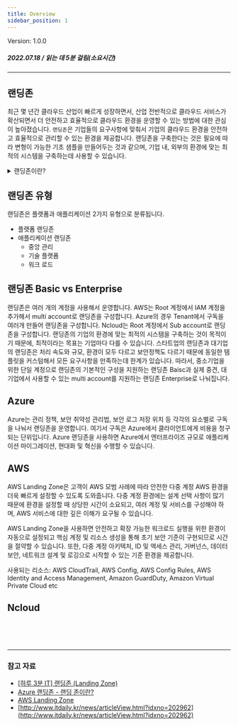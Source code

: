 ```yaml
---
title: Overview
sidebar_position: 1
---
```



<span className="theme-doc-version-badge badge badge--secondary">
    Version: 1.0.0
</span>

##### 2022.07.18 / 읽는 데 5분 걸림(소요시간)

*****
## 랜딩존

최근 몇 년간 클라우드 산업이 빠르게 성장하면서, 산업 전반적으로 클라우드 서비스가 확산되면서 더 안전하고 효율적으로 클라우드 환경을 운영할 수 있는 방법에 대한 관심이 높아졌습니다.
```랜딩존```은 기업들의 요구사항에 맞춰서 기업의 클라우드 환경을 안전하고 효율적으로 관리할 수 있는 환경을 제공합니다.
랜딩존을 구축한다는 것은 필요에 따라 변형이 가능한 기초 샘플을 만들어두는 것과 같으며, 기업 내, 외부의 환경에 맞는 최적의 시스템을 구축하는데 사용할 수 있습니다.

<details>
    <summary>랜딩존이란?</summary>
    <h5>클라우드 환경에서 보안 로그 저장 위치, 관리 정책, 보안 취약성 관리법, API에 대한 보안 거버넌스 및 접근통제 방안 등, 시스템 운영을 위한 기본이 되는 요소들을 형식화해서 만든 도구입니다. </h5>
</details>


## 랜딩존 유형

랜딩존은 플랫폼과 애플리케이션 2가지 유형으로 분류됩니다.

- 플랫폼 랜딩존
- 애플리케이션 랜딩존
    - 중앙 관리
    - 기술 플랫폼
    - 워크 로드

## 랜딩존 Basic vs Enterprise

랜딩존은 여러 개의 계정을 사용해서 운영합니다. AWS는 Root 계정에서 IAM 계정을 추가해서 multi account로 랜딩존을 구성합니다. Azure의 경우 Tenant에서 구독을 여러개 만들어 랜딩존을 구성합니다. Ncloud는 Root 계정에서 Sub account로 랜딩존을 구성합니다. 랜딩존의 기업의 환경에 맞는 최적의 시스템을 구축하는 것이 목적이기 때문에, 최적이라는 목표는 기업마다 다를 수 있습니다. 스타트업의 랜딩존과 대기업의 랜딩존은 처리 속도와 규모, 환경이 모두 다르고 보안정책도 다르기 때문에 동일한 템플릿을 커스텀해서 모든 요구사항을 만족하는데 한계가 있습니다. 따라서, 중소기업을 위한 단일 계정으로 랜딩존의 기본적인 구성을 지원하는 랜딩존 Baisc과 실제 중견, 대기업에서 사용할 수 있는 multi account를 지원하는 랜딩존 Enterprise로 나눠집니다.



## Azure

Azure는 관리 정책, 보안 취약성 관리법, 보안 로그 저장 위치 등 각각의 요소별로 구독을 나눠서 랜딩존을 운영합니다. 여기서 구독은 Azure에서 클라이언트에게 비용을 청구되는 단위입니다. Azure 랜딩존을 사용하면 Azure에서 엔터프라이즈 규모로 애플리케이션 마이그레이션, 현대화 및 혁신을 수행할 수 있습니다. 

<caption caption="[그림.1] Azure Landing Zone - 참고 자료: [Azure 랜딩존 - 랜딩 존이란?](https://docs.microsoft.com/ko-kr/azure/cloud-adoption-framework/ready/landing-zone/)" src={azureLandZone} />

## AWS

AWS Landing Zone은 고객이 AWS 모범 사례에 따라 안전한 다중 계정 AWS 환경을 더욱 빠르게 설정할 수 있도록 도와줍니다. 다중 계정 환경에는 설계 선택 사항이 많기 때문에 환경을 설정할 때 상당한 시간이 소요되고, 여러 계정 및 서비스를 구성해야 하며, AWS 서비스에 대한 깊은 이해가 요구될 수 있습니다.

AWS Landing Zone을 사용하면 안전하고 확장 가능한 워크로드 실행을 위한 환경이 자동으로 설정되고 핵심 계정 및 리소스 생성을 통해 초기 보안 기준이 구현되므로 시간을 절약할 수 있습니다. 또한, 다중 계정 아키텍처, ID 및 액세스 관리, 거버넌스, 데이터 보안, 네트워크 설계 및 로깅으로 시작할 수 있는 기준 환경을 제공합니다.

사용되는 리소스: AWS CloudTrail, AWS Config, AWS Config Rules, AWS Identity and Access Management, Amazon GuardDuty, Amazon Virtual Private Cloud etc

<caption caption="[그림.2] AWS Landing Zone - 참고 자료: [AWS Landing Zone](https://aws.amazon.com/ko/solutions/implementations/aws-landing-zone/)" src={awsLandZone} />

## Ncloud

<br/><br/><br/>

*****
### 참고 자료

- [[하루 3분 IT] 랜딩존 (Landing Zone)](https://blog.naver.com/PostView.naver?blogId=pentamkt&logNo=222389825257&categoryNo=20&parentCategoryNo=0&viewDate=&currentPage=1&postListTopCurrentPage=1&from=postView)
- [Azure 랜딩존 - 랜딩 존이란?](https://docs.microsoft.com/ko-kr/azure/cloud-adoption-framework/ready/landing-zone/)
- [AWS Landing Zone](https://aws.amazon.com/ko/solutions/implementations/aws-landing-zone/)
- [http://www.itdaily.kr/news/articleView.html?idxno=202962](http://www.itdaily.kr/news/articleView.html?idxno=202962)